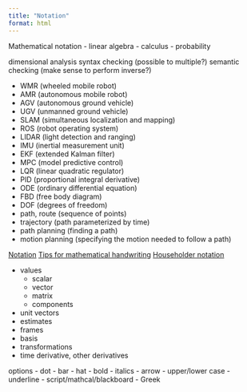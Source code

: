 ```yaml
---
title: "Notation"
format: html
---
```


Mathematical notation
- linear algebra
- calculus
- probability

dimensional analysis
syntax checking (possible to multiple?)
semantic checking (make sense to perform inverse?)


- WMR (wheeled mobile robot)
- AMR (autonomous mobile robot)
- AGV (autonomous ground vehicle)
- UGV (unmanned ground vehicle)
- SLAM (simultaneous localization and mapping)
- ROS (robot operating system)
- LIDAR (light detection and ranging)
- IMU (inertial measurement unit)
- EKF (extended Kalman filter)
- MPC (model predictive control)
- LQR (linear quadratic regulator)
- PID (proportional integral derivative)
- ODE (ordinary differential equation)
- FBD (free body diagram)
- DOF (degrees of freedom)
- path, route (sequence of points)
- trajectory (path parameterized by time)
- path planning (finding a path)
- motion planning (specifying the motion needed to follow a path)

[Notation](https://dynref.engr.illinois.edu/rvn.html)
[Tips for mathematical handwriting](https://johnkerl.org/doc/ortho/ortho.html)
[Householder notation](https://www.cs.utexas.edu/users/flame/laff/alaff/a1appendix-householder-notation.html)

- values
	+ scalar
	+ vector
	+ matrix
	+ components
- unit vectors
- estimates
- frames
- basis
- transformations
- time derivative, other derivatives

options
- dot
- bar
- hat
- bold
- italics
- arrow
- upper/lower case
- underline
- script/mathcal/blackboard
- Greek
